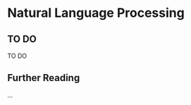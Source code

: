 # Natural Language Processing


<!-- (C) 2020 Marek Gagolewski, https://www.gagolewski.com -->


<!-- TODO: citations


-->




<!-- TODO bag-of-words text representation and K-NN? -->



## TO DO

TO DO


## Further Reading


...
